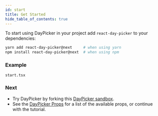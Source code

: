```yaml
---
id: start
title: Get Started
hide_table_of_contents: true
---
```


To start using DayPicker in your project add `react-day-picker` to your dependencies:

```bash
yarn add react-day-picker@next     # when using yarn
npm install react-day-picker@next  # when using npm
```

### Example

```include
start.tsx
```

### Next

- Try DayPicker by forking this [DayPicker sandbox](https://codesandbox.io/s/react-day-picker-v8-eg8mw).
- See the [DayPicker Props](/api/interfaces/daypickerbase) for a list of the
  available props, or continue with the tutorial.
